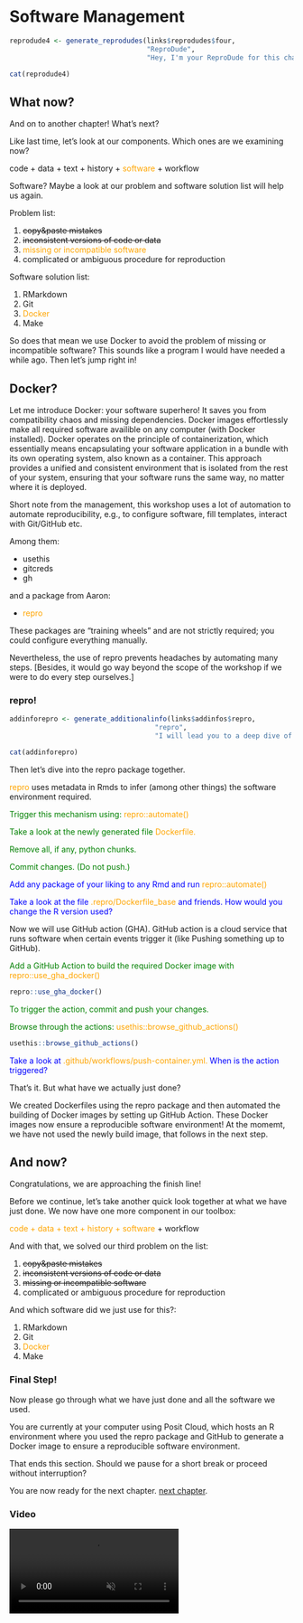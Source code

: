 # Software Management {-}

```r
reprodude4 <- generate_reprodudes(links$reprodudes$four,
                                  "ReproDude",
                                  "Hey, I'm your ReproDude for this chapter. If you have any questions click on me and we can talk!")

cat(reprodude4)

```
<!-- so that there is no text between the Boxes-->
<div style="clear: both;"></div>

## What now? {-}

And on to another chapter!
What's next?

Like last time, let's look at our components.
Which ones are we examining now?

code + data + text + history + <span style="color:orange">software</span> + workflow

Software? Maybe a look at our problem and software solution list will help us again.

Problem list:

1. ~~copy&paste mistakes~~
2. ~~inconsistent versions of code or data~~
3. <span style="color:orange">missing or incompatible software</span>
4. complicated or ambiguous procedure for reproduction

Software solution list:

1. RMarkdown
2. Git
3. <span style="color:orange">Docker</span>
4. Make

So does that mean we use Docker to avoid the problem of missing or incompatible software?
This sounds like a program I would have needed a while ago. 
Then let's jump right in!

## Docker? {-}

Let me introduce Docker: your software superhero! 
It saves you from compatibility chaos and missing dependencies. 
Docker images effortlessly make all required software availible on any computer (with Docker installed). 
Docker operates on the principle of containerization, which essentially means encapsulating your software application in a bundle with its own operating system, also known as a container. 
This approach provides a unified and consistent environment that is isolated from the rest of your system, ensuring that your software runs the same way, no matter where it is deployed.

Short note from the management, this workshop uses a lot of automation to automate reproducibility, e.g., to configure software, fill templates, interact with Git/GitHub etc.

Among them:

- usethis
- gitcreds
- gh

and a package from Aaron:

- <span style="color:orange">repro</span>

These packages are "training wheels" and are not strictly required; you could configure everything manually.

Nevertheless, the use of repro prevents headaches by automating many steps.
[Besides, it would go way beyond the scope of the workshop if we were to do every step ourselves.]

### repro! {-}

```r
addinforepro <- generate_additionalinfo(links$addinfos$repro,
                                    "repro",
                                    "I will lead you to a deep dive of the repro package.")

cat(addinforepro)
```
<!-- so that there is no text between the Boxes-->
<div style="clear: both;"></div>

Then let's dive into the repro package together.

<span style="color:orange">repro</span> uses metadata in Rmds to infer (among other things) the software environment required.

<span style="color:green">Trigger this mechanism using: <span style="color:orange">repro::automate()</span></span>

<span style="color:green">Take a look at the newly generated file <span style="color:orange">Dockerfile.</span></span>

<span style="color:green">Remove all, if any, python chunks.</span>

<span style="color:green">Commit changes. (Do not push.)</span>

<span style="color:blue">Add any package of your liking to any Rmd and run <span style="color:orange">repro::automate()</span></span>

<span style="color:blue">Take a look at the file <span style="color:orange">.repro/Dockerfile_base</span> and friends. How would you change the R version used?</span>

Now we will use GitHub action (GHA).
GitHub action is a cloud service that runs software when certain events trigger it (like Pushing something up to GitHub).

<span style="color:green">Add a GitHub Action to build the required Docker image with <span style="color:orange">repro::use_gha_docker()</span></span>


```r
repro::use_gha_docker()
```

<span style="color:green">To trigger the action, commit and push your changes.</span>

<span style="color:green">Browse through the actions: <span style="color:orange">usethis::browse_github_actions()</span></span>

```r
usethis::browse_github_actions()
```
<span style="color:blue">Take a look at <span style="color:orange">.github/workflows/push-container.yml.</span> When is the action triggered?</span>

That's it.
But what have we actually just done?

We created Dockerfiles using the repro package and then automated the building of Docker images by setting up GitHub Action.
These Docker images now ensure a reproducible software environment!
At the momemt, we have not used the newly build image, that follows in the next step.

## And now? {-}

Congratulations, we are approaching the finish line!

Before we continue, let's take another quick look together at what we have just done.
We now have one more component in our toolbox:

<span style="color:orange">code + data + text + history + software</span> + workflow

And with that, we solved our third problem on the list:

1. ~~copy&paste mistakes~~
2. ~~inconsistent versions of code or data~~
3. ~~missing or incompatible software~~
4. complicated or ambiguous procedure for reproduction

And which software did we just use for this?:

1. RMarkdown
2. Git
3. <span style="color:orange">Docker</span>
4. Make


### Final Step! {-}

Now please go through what we have just done and all the software we used. 

You are currently at your computer using Posit Cloud, which hosts an R environment where you used the repro package and GitHub to generate a Docker image to ensure a reproducible software environment.

That ends this section.
Should we pause for a short break or proceed without interruption?

You are now ready for the next chapter. [next chapter](./workflow-orchestration.html).

### Video {-}

```{=html}
<video class="welcome_vid" controls muted>
  <source src="https://github.com/aaronpeikert/repro-workshop/releases/latest/download/4Software.Management.mp4" type="video/mp4">
  This browser does not display the video tag.
</video>
```
